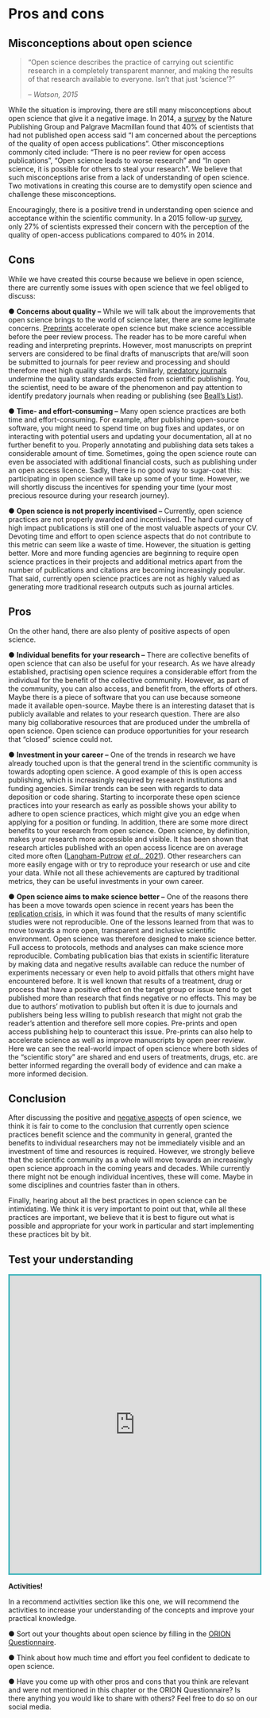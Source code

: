 #  Pros and cons
## Misconceptions about open science
:::: {.mainfontFormat }
> “Open science describes the practice of carrying out scientific research in a completely transparent manner, and making the results of that research available to everyone. Isn’t that just ‘science’?”
>
> -- <cite>Watson, 2015</cite>

While the situation is improving, there are still many misconceptions about open science that give it a negative image. In 2014, a [](https://group.springernature.com/gp/group/media/press-releases/archive-2015/perceptions-of-open-access-publishing-are-changing-for-the-bette/12000378)[survey](https://group.springernature.com/gp/group/media/press-releases/archive-2015/perceptions-of-open-access-publishing-are-changing-for-the-bette/12000378) by the Nature Publishing Group and Palgrave Macmillan found that 40% of scientists that had not published open access said “I am concerned about the perceptions of the quality of open access publications”. Other misconceptions commonly cited include: “There is no peer review for open access publications”, “Open science leads to worse research” and “In open science, it is possible for others to steal your research”. We believe that such misconceptions arise from a lack of understanding of open science. Two motivations in creating this course are to demystify open science and challenge these misconceptions.

Encouragingly, there is a positive trend in understanding open science and acceptance within the scientific community. In a 2015 follow-up [](https://group.springernature.com/gp/group/media/press-releases/archive-2015/perceptions-of-open-access-publishing-are-changing-for-the-bette/12000378)[survey](https://group.springernature.com/gp/group/media/press-releases/archive-2015/perceptions-of-open-access-publishing-are-changing-for-the-bette/12000378), only 27% of scientists expressed their concern with the perception of the quality of open-access publications compared to 40% in 2014.
:::: 
## Cons
:::: {.mainfontFormat }

While we have created this course because we believe in open science, there are currently some issues with open science that we feel obliged to discuss:

●   **Concerns about quality –** While we will talk about the improvements that open science brings to the world of science later, there are some legitimate concerns. [](https://en.wikipedia.org/wiki/Preprint)[Preprints](https://en.wikipedia.org/wiki/Preprint) accelerate open science but make science accessible before the peer review process. The reader has to be more careful when reading and interpreting preprints. However, most manuscripts on preprint servers are considered to be final drafts of manuscripts that are/will soon be submitted to journals for peer review and processing and should therefore meet high quality standards. Similarly, [](https://en.wikipedia.org/wiki/Predatory_publishing)[predatory journals](https://en.wikipedia.org/wiki/Predatory_publishing) undermine the quality standards expected from scientific publishing. You, the scientist, need to be aware of the phenomenon and pay attention to identify predatory journals when reading or publishing (see [](https://beallslist.net/)[Beall’s List](https://beallslist.net/)).

●   **Time- and effort-consuming –** Many open science practices are both time and effort-consuming. For example, after publishing open-source software, you might need to spend time on bug fixes and updates, or on interacting with potential users and updating your documentation, all at no further benefit to you. Properly annotating and publishing data sets takes a considerable amount of time. Sometimes, going the open science route can even be associated with additional financial costs, such as publishing under an open access licence. Sadly, there is no good way to sugar-coat this: participating in open science will take up some of your time. However, we will shortly discuss the incentives for spending your time (your most precious resource during your research journey).

●   **Open science is not properly incentivised –** Currently, open science practices are not properly awarded and incentivised. The hard currency of high impact publications is still one of the most valuable aspects of your CV.  Devoting time and effort to open science aspects that do not contribute to this metric can seem like a waste of time. However, the situation is getting better. More and more funding agencies are beginning to require open science practices in their projects and additional metrics apart from the number of publications and citations are becoming increasingly popular. That said, currently open science practices are not as highly valued as generating more traditional research outputs such as journal articles.
::::
## Pros
:::: {.mainfontFormat }
On the other hand, there are also plenty of positive aspects of open science.

●   **Individual benefits for your research –** There are collective benefits of open science that can also be useful for your research. As we have already established, practising open science requires a considerable effort from the individual for the benefit of the collective community. However, as part of the community, you can also access, and benefit from, the efforts of others. Maybe there is a piece of software that you can use because someone made it available open-source. Maybe there is an interesting dataset that is publicly available and relates to your research question. There are also many big collaborative resources that are produced under the umbrella of open science. Open science can produce opportunities for your research that “closed” science could not.

●   **Investment in your career –** One of the trends in research we have already touched upon is that the general trend in the scientific community is towards adopting open science. A good example of this is open access publishing, which is increasingly required by research institutions and funding agencies. Similar trends can be seen with regards to data deposition or code sharing. Starting to incorporate these open science practices into your research as early as possible shows your ability to adhere to open science practices, which might give you an edge when applying for a position or funding. In addition, there are some more direct benefits to your research from open science. Open science, by definition, makes your research more accessible and visible. It has been shown that research articles published with an open access licence are on average cited more often ([Langham-Putrow](https://journals.plos.org/plosone/article?id=10.1371/journal.pone.0253129) [_et al._](https://journals.plos.org/plosone/article?id=10.1371/journal.pone.0253129)[, 2021](https://journals.plos.org/plosone/article?id=10.1371/journal.pone.0253129)). Other researchers can more easily engage with or try to reproduce your research or use and cite your data. While not all these achievements are captured by traditional metrics, they can be useful investments in your own career.

●   **Open science aims to make science better –** One of the reasons there has been a move towards open science in recent years has been the [](https://en.wikipedia.org/wiki/Replication_crisis)[replication crisis](https://en.wikipedia.org/wiki/Replication_crisis), in which it was found that the results of many scientific studies were not reproducible. One of the lessons learned from that was to move towards a more open, transparent and inclusive scientific environment. Open science was therefore designed to make science better. Full access to protocols, methods and analyses can make science more reproducible. Combating publication bias that exists in scientific literature by making data and negative results available can reduce the number of experiments necessary or even help to avoid pitfalls that others might have encountered before. It is well known that results of a treatment, drug or process that have a positive effect on the target group or issue tend to get published more than research that finds negative or no effects. This may be due to authors' motivation to publish but often it is due to journals and publishers being less willing to publish research that might not grab the reader's attention and therefore sell more copies. Pre-prints and open access publishing help to counteract this issue. Pre-prints can also help to accelerate science as well as improve manuscripts by open peer review. Here we can see the real-world impact of open science where both sides of the “scientific story” are shared and end users of treatments, drugs, etc. are better informed regarding the overall body of evidence and can make a more informed decision.
:::: 
## Conclusion
:::: {.mainfontFormat }
After discussing the positive and [](https://www.pygaze.org/2016/03/the-downsides-of-open-science-that-nobody-talks-about/)[negative aspects](https://www.pygaze.org/2016/03/the-downsides-of-open-science-that-nobody-talks-about/) of open science, we think it is fair to come to the conclusion that currently open science practices benefit science and the community in general, granted the benefits to individual researchers may not be immediately visible and an investment of time and resources is required. However, we strongly believe that the scientific community as a whole will move towards an increasingly open science approach in the coming years and decades. While currently there might not be enough individual incentives, these will come. Maybe in some disciplines and countries faster than in others.

Finally, hearing about all the best practices in open science can be intimidating. We think it is very important to point out that, while all these practices are important, we believe that it is best to figure out what is possible and appropriate for your work in particular and start implementing these practices bit by bit.
::::

## Test your understanding
<iframe src="https://sa1987.github.io/AgapeOSQuizChapter-4?embedded=true" width="100%" height="600" frameborder="0" marginheight="0" marginwidth="0"  style="border: 3px solid #3fb5bd;" >Loading…</iframe>

:::: {.activitybox }

::: {.center }
**Activities!**
:::

::: {.notification }
In a recommend activities section like this one, we will recommend the activities to increase your understanding of the concepts and improve your practical knowledge.
:::

●       Sort out your thoughts about open science by filling in the [](https://www.orion-openscience.eu/public/2019-01/ORION_Questionaire_RPFO-CRECIM.pdf)[ORION Questionnaire](https://www.orion-openscience.eu/public/2019-01/ORION_Questionaire_RPFO-CRECIM.pdf).

●       Think about how much time and effort you feel confident to dedicate to open science.

●       Have you come up with other pros and cons that you think are relevant and were not mentioned in this chapter or the ORION Questionnaire? Is there anything you would like to share with others? Feel free to do so on our social media.
::::

